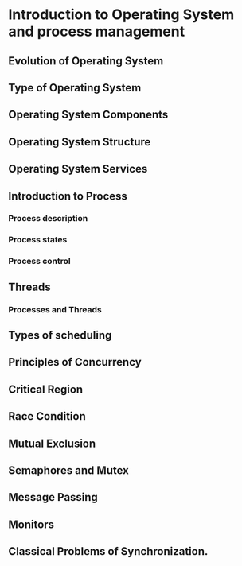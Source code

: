 # Introduction to Operating System and process management

## Evolution of Operating System

## Type of Operating System

## Operating System Components

## Operating System Structure

## Operating System Services

## Introduction to Process

### Process description

### Process states

### Process control

## Threads

### Processes and Threads

## Types of scheduling

## Principles of Concurrency

## Critical Region

## Race Condition

## Mutual Exclusion

## Semaphores and Mutex

## Message Passing

## Monitors

## Classical Problems of Synchronization.
